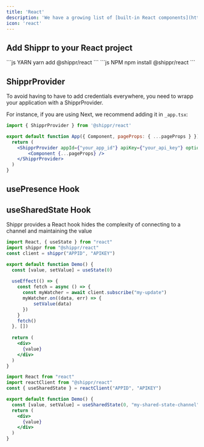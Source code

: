```yaml
---
title: 'React'
description: 'We have a growing list of [built-in React components](https://main--64c9065f0cdd34cacb3c195a.chromatic.com/) built on top of our infrastructure'
icon: 'react'
---
```


## Add Shippr to your React project

<CodeGroup>
```js YARN
yarn add @shippr/react
```
```js NPM
npm install @shippr/react
```
</CodeGroup>

## ShipprProvider

To avoid having to have to add credentials everywhere, you need to wrapp your application with a ShipprProvider.

For instance, if you are using Next, we recommend adding it in `_app.tsx`:

```jsx
import { ShipprProvider } from '@shippr/react'

export default function App({ Component, pageProps: { ...pageProps } }) {
  return (
    <ShipprProvider appId={"your_app_id"} apiKey={"your_api_key"} options={{...options}}>
        <Component {...pageProps} />
    </ShipprProvider>
  )
}
```

## usePresence Hook


## useSharedState Hook

Shippr provides a React hook hides the complexity of connecting to a channel and maintaining the value

<CodeGroup>

```jsx with useState
import React, { useState } from "react"
import shippr from "@shippr/react"
const client = shippr("APPID", "APIKEY")

export default function Demo() {
  const [value, setValue] = useState(0)
  
  useEffect(() => {
    const fetch = async () => {
      const myWatcher = await client.subscribe("my-update")
      myWatcher.on((data, err) => {
          setValue(data)
      })
    }
    fetch()
  }, [])
  
  return (
    <div>
      {value}
    </div>
  )
}

```
```jsx with useSharedState
import React from "react"
import reactClient from "@shippr/react"
const { useSharedState } = reactClient("APPID", "APIKEY")

export default function Demo() {
  const [value, setValue] = useSharedState(0, "my-shared-state-channel")
  return (
    <div>
      {value}
    </div>
  )
}

```
</CodeGroup>


